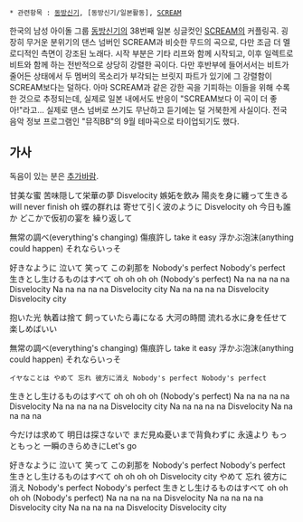  * 관련항목 : [[동방신기]], [동방신기/일본활동], [[SCREAM]]

한국의 남성 아이돌 그룹 [[동방신기]]의 38번째 일본 싱글컷인 [[SCREAM]]의 커플링곡. 굉장히 무거운 분위기의 댄스 넘버인 SCREAM과 비슷한 무드의 곡으로, 다만 조금 더 멜로디적인 측면이 강조된 노래다. 시작 부분은 기타 리프와 함께 시작되고, 이후 일렉트로 비트와 함께 하는 전반적으로 상당히 강렬한 곡이다. 다만 후반부에 들어서서는 비트가 줄어든 상태에서 두 멤버의 목소리가 부각되는 브릿지 파트가 있기에 그 강렬함이 SCREAM보다는 덜하다. 아마 SCREAM과 같은 강한 곡을 기피하는 이들을 위해 수록한 것으로 추정되는데, 실제로 일본 내에서도 반응이 "SCREAM보다 이 곡이 더 좋아!"라고... 실제로 댄스 넘버로 쓰기도 무난하고 듣기에는 덜 거북한게 사실이다. 전국 음악 정보 프로그램인 "뮤직BB"의 9월 테마곡으로 타이업되기도 했다.

{{{#!html
<iframe width="420" height="315" src="//www.youtube.com/embed/UNkRq2E55is" frameborder="0" allowfullscreen></iframe>
}}}

== 가사 ==
독음이 있는 분은 [[추가바람]].

甘美な蜜 苦味隠して栄華の夢 Disvelocity
嫉妬を飲み 陽炎を身に纏って生きる will never finish oh
蝶の群れは 寄せて引く波のように Disvelocity oh
今日も誰か どこかで仮初の宴を 繰り返して

無常の調べ(everything's changing) 傷痕許し take it easy
浮かぶ泡沫(anything could happen) それならいっそ

好きなように 泣いて 笑って この刹那を Nobody's perfect Nobody's perfect
生きとし生けるものはすべて oh oh oh oh (Nobody's perfect)
Na na na na na Disvelocity Na na na na na Disvelocity city
Na na na na na Disvelocity Disvelocity city

抱いた光 執着は捨て 飼っていたら毒になる
大河の時間 流れる水に身を任せて 楽しめばいい

無常の調べ(everything's changing) 傷痕許し take it easy
浮かぶ泡沫(anything could happen) それならいっそ

 イヤなことは やめて 忘れ 彼方に消え Nobody's perfect Nobody's perfect
生きとし生けるものはすべて oh oh oh oh (Nobody's perfect)
Na na na na na Disvelocity Na na na na na Disvelocity city
Na na na na na Disvelocity Na na na na na

今だけは求めて 明日は探さないで まだ見ぬ憂いまで背負わずに
永遠より もっともっと 一瞬のきらめきにLet's go

好きなように 泣いて 笑って この刹那を Nobody's perfect Nobody's perfect
生きとし生けるものはすべて oh oh oh oh Disvelocity city
やめて 忘れ 彼方に消え Nobody's perfect Nobody's perfect
生きとし生けるものはすべて oh oh oh oh (Nobody's perfect)
Na na na na na Disvelocity Na na na na na Disvelocity city
Na na na na na Disvelocity Disvelocity city
